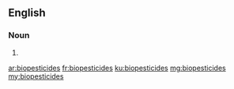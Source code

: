==English==

===Noun===
{{head|en|noun plural form}}

# {{plural of|biopesticide|lang=en}}

[[ar:biopesticides]]
[[fr:biopesticides]]
[[ku:biopesticides]]
[[mg:biopesticides]]
[[my:biopesticides]]